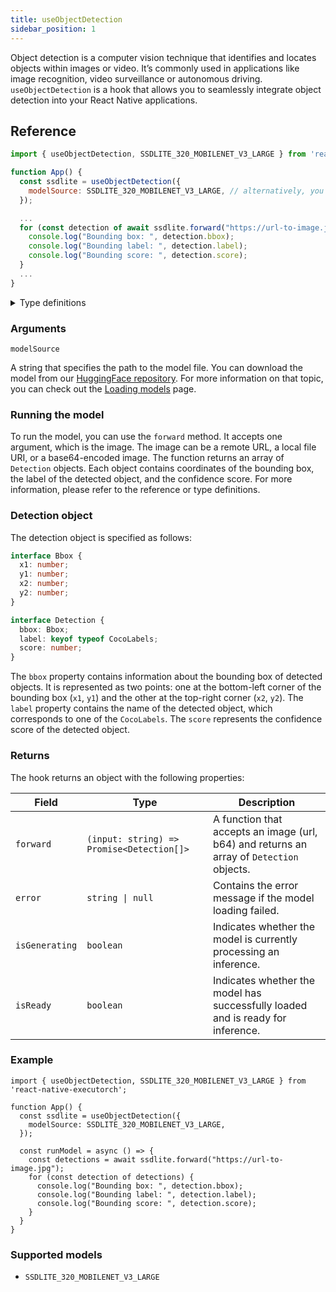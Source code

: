 ```yaml
---
title: useObjectDetection
sidebar_position: 1
---
```


Object detection is a computer vision technique that identifies and locates objects within images or video. It’s commonly used in applications like image recognition, video surveillance or autonomous driving.
`useObjectDetection` is a hook that allows you to seamlessly integrate object detection into your React Native applications.

## Reference
```jsx
import { useObjectDetection, SSDLITE_320_MOBILENET_V3_LARGE } from 'react-native-executorch';

function App() {
  const ssdlite = useObjectDetection({
    modelSource: SSDLITE_320_MOBILENET_V3_LARGE, // alternatively, you can use require(...)
  });

  ...
  for (const detection of await ssdlite.forward("https://url-to-image.jpg")) {
    console.log("Bounding box: ", detection.bbox);
    console.log("Bounding label: ", detection.label);
    console.log("Bounding score: ", detection.score);
  }
  ...
}
```

<details>
<summary>Type definitions</summary>

```typescript
interface Bbox {
  x1: number;
  x2: number;
  y1: number;
  y2: number;
}

interface Detection {
  bbox: Bbox;
  label: keyof typeof CocoLabel;
  score: number;
}

interface ObjectDetectionModule {
  error: string | null;
  isReady: boolean;
  isGenerating: boolean;
  forward: (input: string) => Promise<Detection[]>;
}
```
</details>

### Arguments

`modelSource`

A string that specifies the path to the model file. You can download the model from our [HuggingFace repository](https://huggingface.co/software-mansion/react-native-executorch-ssdlite320-mobilenet-v3-large/tree/main). 
For more information on that topic, you can check out the [Loading models](https://docs.swmansion.com/react-native-executorch/fundamentals/loading-models) page.


### Running the model

To run the model, you can use the `forward` method. It accepts one argument, which is the image. The image can be a remote URL, a local file URI, or a base64-encoded image. The function returns an array of `Detection` objects. Each object contains coordinates of the bounding box, the label of the detected object, and the confidence score. For more information, please refer to the reference or type definitions.

### Detection object
The detection object is specified as follows:
```typescript
interface Bbox {
  x1: number;
  y1: number;
  x2: number;
  y2: number;
}

interface Detection {
  bbox: Bbox;
  label: keyof typeof CocoLabels;
  score: number;
}
```
The `bbox` property contains information about the bounding box of detected objects. It is represented as two points: one at the bottom-left corner of the bounding box (`x1`, `y1`) and the other at the top-right corner (`x2`, `y2`).
The `label` property contains the name of the detected object, which corresponds to one of the `CocoLabels`. The `score` represents the confidence score of the detected object.


### Returns

The hook returns an object with the following properties:


| **Field**            | **Type**                              | **Description**                                                                                                  |
|-----------------------|---------------------------------------|------------------------------------------------------------------------------------------------------------------|
| `forward`            | `(input: string) => Promise<Detection[]>` | A function that accepts an image (url, b64) and returns an array of `Detection` objects.                                   |
| `error`              | <code>string &#124; null</code>       | Contains the error message if the model loading failed.    |
| `isGenerating`  | `boolean`                            | Indicates whether the model is currently processing an inference.                                               |
| `isReady`       | `boolean`                            | Indicates whether the model has successfully loaded and is ready for inference.                                 |


### Example
```tsx
import { useObjectDetection, SSDLITE_320_MOBILENET_V3_LARGE } from 'react-native-executorch';

function App() {
  const ssdlite = useObjectDetection({
    modelSource: SSDLITE_320_MOBILENET_V3_LARGE,
  });

  const runModel = async () => {
    const detections = await ssdlite.forward("https://url-to-image.jpg");
    for (const detection of detections) {
      console.log("Bounding box: ", detection.bbox);
      console.log("Bounding label: ", detection.label);
      console.log("Bounding score: ", detection.score);
    }
  }
}
```

### Supported models
- `SSDLITE_320_MOBILENET_V3_LARGE`